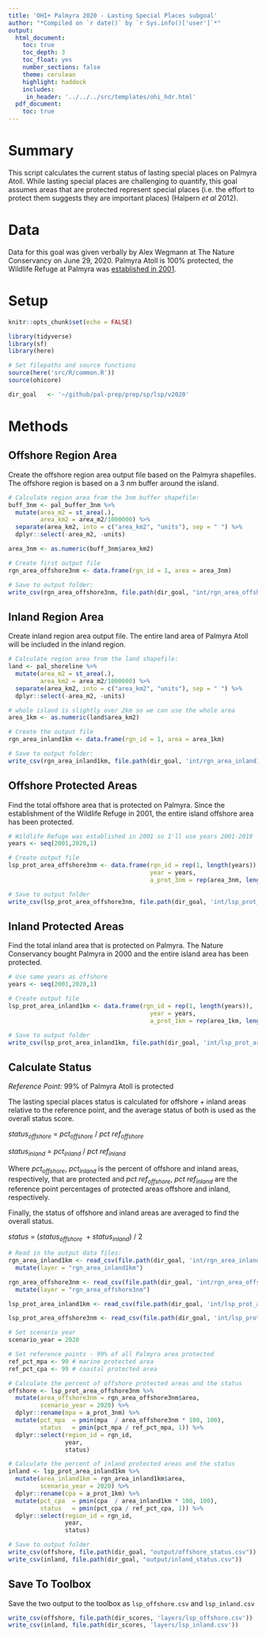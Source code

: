```yaml
---
title: 'OHI+ Palmyra 2020 - Lasting Special Places subgoal'
author: "*Compiled on `r date()` by `r Sys.info()['user']`*"
output: 
  html_document:
    toc: true
    toc_depth: 3 
    toc_float: yes
    number_sections: false
    theme: cerulean
    highlight: haddock
    includes: 
     in_header: '../../../src/templates/ohi_hdr.html' 
  pdf_document:
    toc: true
---
```


# Summary

This script calculates the current status of lasting special places on Palmyra Atoll. While lasting special places are challenging to quantify, this goal assumes areas that are protected represent special places (i.e. the effort to protect them suggests they are important places) (Halpern *et al* 2012).    

# Data 

Data for this goal was given verbally by Alex Wegmann at The Nature Conservancy on June 29, 2020. Palmyra Atoll is 100% protected, the Wildlife Refuge at Palmyra was [established in 2001](https://www.fisheries.noaa.gov/pacific-islands/habitat-conservation/pacific-remote-islands-marine-national-monument). 

# Setup

```r

knitr::opts_chunk$set(echo = FALSE)

library(tidyverse)
library(sf)
library(here)

# Set filepaths and source functions
source(here('src/R/common.R'))
source(ohicore)

dir_goal   <- '~/github/pal-prep/prep/sp/lsp/v2020'
```

# Methods

## Offshore Region Area  

Create the offshore region area output file based on the Palmyra shapefiles. The offshore region is based on a 3 nm buffer around the island.  

```r

# Calculate region area from the 3nm buffer shapefile:
buff_3nm <- pal_buffer_3nm %>% 
  mutate(area_m2 = st_area(.),
         area_km2 = area_m2/1000000) %>%
  separate(area_km2, into = c("area_km2", "units"), sep = " ") %>%
  dplyr::select(-area_m2, -units)

area_3nm <- as.numeric(buff_3nm$area_km2)

# Create first output file
rgn_area_offshore3nm <- data.frame(rgn_id = 1, area = area_3nm)

# Save to output folder:
write_csv(rgn_area_offshore3nm, file.path(dir_goal, "int/rgn_area_offshore3nm.csv"))
```

## Inland Region Area

Create inland region area output file. The entire land area of Palmyra Atoll will be included in the inland region.  

```r

# Calculate region area from the land shapefile:
land <- pal_shoreline %>% 
  mutate(area_m2 = st_area(.),
         area_km2 = area_m2/1000000) %>%
  separate(area_km2, into = c("area_km2", "units"), sep = " ") %>%
  dplyr::select(-area_m2, -units)

# whole island is slightly over 2km so we can use the whole area 
area_1km <- as.numeric(land$area_km2)

# Create the output file
rgn_area_inland1km <- data.frame(rgn_id = 1, area = area_1km)

# Save to output folder:
write_csv(rgn_area_inland1km, file.path(dir_goal, 'int/rgn_area_inland1km.csv'))
```

## Offshore Protected Areas 

Find the total offshore area that is protected on Palmyra. Since the establishment of the Wildlife Refuge in 2001, the entire island offshore area has been protected.   

```r
# Wildlife Refuge was established in 2001 so I'll use years 2001-2019
years <- seq(2001,2020,1)

# Create output file
lsp_prot_area_offshore3nm <- data.frame(rgn_id = rep(1, length(years)),
                                        year = years,
                                        a_prot_3nm = rep(area_3nm, length(years)))

# Save to output folder
write_csv(lsp_prot_area_offshore3nm, file.path(dir_goal, 'int/lsp_prot_area_offshore3nm.csv'))
```

## Inland Protected Areas 

Find the total inland area that is protected on Palmyra. The Nature Conservancy bought Palmyra in 2000 and the entire island area has been protected.  

```r
# Use same years as offshore
years <- seq(2001,2020,1)

# Create output file
lsp_prot_area_inland1km <- data.frame(rgn_id = rep(1, length(years)),
                                        year = years,
                                        a_prot_1km = rep(area_1km, length(years)))

# Save to output folder
write_csv(lsp_prot_area_inland1km, file.path(dir_goal, 'int/lsp_prot_area_inland1km.csv'))
```

## Calculate Status 

*Reference Point:* 99% of Palmyra Atoll is protected   

The lasting special places status is calculated for offshore + inland areas relative to the reference point, and the average status of both is used as the overall status score.  

$status_{offshore}~=~pct_{offshore}~/~pct~ref_{offshore}$   

$status_{inland}~=~pct_{inland}~/~pct~ref_{inland}$    

Where $pct_{offshore}$, $pct_{inland}$ is the percent of offshore and inland areas, respectively, that are protected and $pct~ref_{offshore}$, $pct~ref_{inland}$ are the reference point percentages of protected areas offshore and inland, respectively.  

Finally, the status of offshore and inland areas are averaged to find the overall status.  

$status~=~(status_{offshore}~+status_{inland})~/~2$

```r
# Read in the output data files:  
rgn_area_inland1km <- read_csv(file.path(dir_goal, 'int/rgn_area_inland1km.csv')) %>% 
  mutate(layer = "rgn_area_inland1km")

rgn_area_offshore3nm <- read_csv(file.path(dir_goal, 'int/rgn_area_offshore3nm.csv')) %>% 
  mutate(layer = "rgn_area_offshore3nm")

lsp_prot_area_inland1km <- read_csv(file.path(dir_goal, 'int/lsp_prot_area_inland1km.csv'))

lsp_prot_area_offshore3nm <- read_csv(file.path(dir_goal, 'int/lsp_prot_area_offshore3nm.csv'))

# Set scenario year 
scenario_year = 2020

# Set reference points - 99% of all Palmyra area protected 
ref_pct_mpa <- 99 # marine protected area
ref_pct_cpa <- 99 # coastal protected area

# Calculate the percent of offshore protected areas and the status
offshore <- lsp_prot_area_offshore3nm %>% 
  mutate(area_offshore3nm = rgn_area_offshore3nm$area,
         scenario_year = 2020) %>% 
  dplyr::rename(mpa = a_prot_3nm) %>% 
  mutate(pct_mpa  = pmin(mpa  / area_offshore3nm * 100, 100),
         status   = pmin(pct_mpa / ref_pct_mpa, 1)) %>% 
  dplyr::select(region_id = rgn_id,
                year,
                status)

# Calculate the percent of inland protected areas and the status
inland <- lsp_prot_area_inland1km %>% 
  mutate(area_inland1km = rgn_area_inland1km$area,
         scenario_year = 2020) %>% 
  dplyr::rename(cpa = a_prot_1km) %>% 
  mutate(pct_cpa  = pmin(cpa  / area_inland1km * 100, 100),
         status   = pmin(pct_cpa / ref_pct_cpa, 1)) %>% 
  dplyr::select(region_id = rgn_id,
                year,
                status)

# Save to output folder
write_csv(offshore, file.path(dir_goal, "output/offshore_status.csv"))
write_csv(inland, file.path(dir_goal, "output/inland_status.csv"))
```

## Save To Toolbox 

Save the two output to the toolbox as `lsp_offshore.csv` and `lsp_inland.csv`      

```r
write_csv(offshore, file.path(dir_scores, 'layers/lsp_offshore.csv'))
write_csv(inland, file.path(dir_scores, 'layers/lsp_inland.csv'))
```

